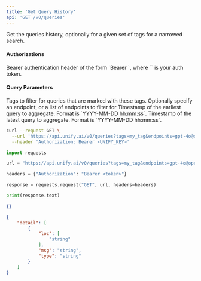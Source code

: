 ```yaml
---
title: 'Get Query History'
api: 'GET /v0/queries'
---
```

Get the queries history, optionally for a given set of tags for a narrowed search.

#### Authorizations

<ParamField header="Authorization" type="string" required="true">
  Bearer authentication header of the form `Bearer <token>`, where `<token>` is your auth token.
</ParamField>

#### Query Parameters

<ParamField query="tags" type="string | array | null" >
Tags to filter for queries that are marked with these tags.
</ParamField>

<ParamField query="endpoints" type="string | array | null" >
Optionally specify an endpoint, or a list of endpoints to filter for
</ParamField>

<ParamField query="start_time" type="string | null" >
Timestamp of the earliest query to aggregate. Format is `YYYY-MM-DD hh:mm:ss`.
</ParamField>

<ParamField query="end_time" type="string | null" >
Timestamp of the latest query to aggregate. Format is `YYYY-MM-DD hh:mm:ss`.
</ParamField>

<RequestExample>

```bash cURL
curl --request GET \
  --url 'https://api.unify.ai/v0/queries?tags=my_tag&endpoints=gpt-4o@openai&start_time=2024-07-12%2004:20:32&end_time=2024-08-12%2004:20:32' \
  --header 'Authorization: Bearer <UNIFY_KEY>'
```

```python Python
import requests

url = "https://api.unify.ai/v0/queries?tags=my_tag&endpoints=gpt-4o@openai&start_time=2024-07-12%2004:20:32&end_time=2024-08-12%2004:20:32"

headers = {"Authorization": "Bearer <token>"}

response = requests.request("GET", url, headers=headers)

print(response.text)
```

</RequestExample>
<ResponseExample>

```json 200
{}
```

```json 422
{
    "detail": [
        {
            "loc": [
                "string"
            ],
            "msg": "string",
            "type": "string"
        }
    ]
}
```

</ResponseExample>
